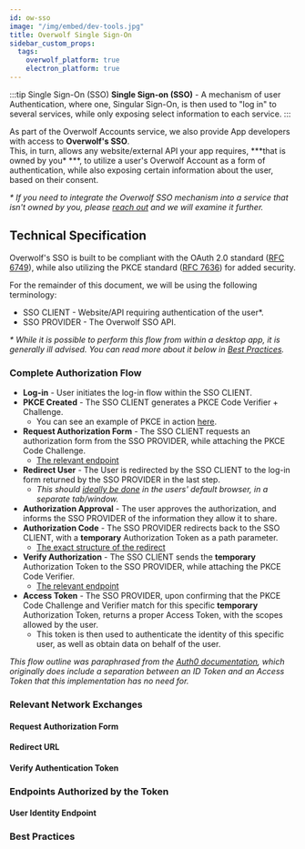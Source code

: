 ```yaml
---
id: ow-sso
image: "/img/embed/dev-tools.jpg"
title: Overwolf Single Sign-On
sidebar_custom_props:
  tags:
    overwolf_platform: true
    electron_platform: true
---
```


:::tip Single Sign-On (SSO)
**Single Sign-on (SSO)** - A mechanism of user Authentication, where one, Singular Sign-On, is then used
to "log in" to several services, while only exposing select information to each service.
:::

As part of the Overwolf Accounts service, we also provide App developers with access to **Overwolf's SSO**.  
This, in turn, allows any website/external API your app requires, ***that is owned by you\* ***, to utilize a user's
Overwolf Account as a form of authentication, while also exposing certain information about the user, based on their consent.

*\* If you need to integrate the Overwolf SSO mechanism into a service that isn't owned by you, please [reach out](/support/contact-us) and we will examine it further.*

## Technical Specification

Overwolf's SSO is built to be compliant with the OAuth 2.0 standard ([RFC 6749](https://datatracker.ietf.org/doc/html/rfc6749)),
while also utilizing the PKCE standard ([RFC 7636](http://tools.ietf.org/html/rfc7636)) for added security.

For the remainder of this document, we will be using the following terminology:
- SSO CLIENT - Website/API requiring authentication of the user*.
- SSO PROVIDER - The Overwolf SSO API.

*\* While it is possible to perform this flow from within a desktop app, it is generally ill advised. You can read more about it below in [Best Practices](#best-practices).*

### Complete Authorization Flow

- **Log-in** - User initiates the log-in flow within the SSO CLIENT.
- **PKCE Created** - The SSO CLIENT generates a PKCE Code Verifier + Challenge.
  - You can see an example of PKCE in action [here](https://example-app.com/pkce).
- **Request Authorization Form** - The SSO CLIENT requests an authorization form from the SSO PROVIDER, while attaching the PKCE Code Challenge.
  - [The relevant endpoint](#request-authorization-form)
- **Redirect User** - The User is redirected by the SSO CLIENT to the log-in form returned by the SSO PROVIDER in the last step.
  - *This should [ideally be done](#best-practices) in the users' default browser, in a separate tab/window.*
- **Authorization Approval** - The user approves the authorization, and informs the SSO PROVIDER of the information they allow it to share.
- **Authorization Code** - The SSO PROVIDER redirects back to the SSO CLIENT, with a **temporary** Authorization Token as a path parameter.
  - [The exact structure of the redirect](#redirect-url)
- **Verify Authorization** - The SSO CLIENT sends the **temporary** Authorization Token to the SSO PROVIDER, while attaching the PKCE Code Verifier.
  - [The relevant endpoint](#verify-authentication-token)
- **Access Token** - The SSO PROVIDER, upon confirming that the PKCE Code Challenge and Verifier match for this specific **temporary** Authorization Token, returns a proper Access Token, with the scopes allowed by the user.
  - This token is then used to authenticate the identity of this specific user, as well as obtain data on behalf of the user.


*This flow outline was paraphrased from the [Auth0 documentation](https://auth0.com/docs/get-started/authentication-and-authorization-flow/authorization-code-flow-with-proof-key-for-code-exchange-pkce#how-it-works),
which originally does include a separation between an ID Token and an Access Token that this implementation has no need for.*

### Relevant Network Exchanges

#### Request Authorization Form


#### Redirect URL


#### Verify Authentication Token


### Endpoints Authorized by the Token

#### User Identity Endpoint


### Best Practices
